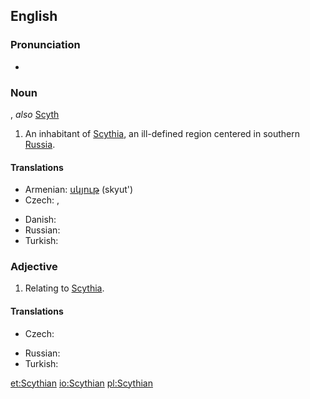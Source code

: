 {{wikipedia}}
==English==
===Pronunciation===
* {{IPA|/ˈsɪðiən/|/ˈsɪθiən/}}

===Noun===
{{en-noun}}, ''also'' [[Scyth]]

# An inhabitant of [[Scythia]], an ill-defined region centered in southern [[Russia]].

====Translations====
{{trans-top|An inhabitant of Scythia}}
* Armenian: [[սկյութ]] (skyut')
* Czech: {{t-|cs|Skyt|m}}, {{t-|cs|Skyth|m}}
{{trans-mid}}
* Danish: {{t-|da|skyter|c}}
* Russian: {{t+|ru|скиф|m|tr=skif}}
* Turkish: {{t|tr|İskitli}}
{{trans-bottom}}

===Adjective===
{{en-adj}}

# Relating to [[Scythia]].

====Translations====
{{trans-top|Relating to Scythia}}
* Czech: {{t-|cs|skytský|m}}
{{trans-mid}}
* Russian: {{t|ru|скифский|sc=Cyrl}}
* Turkish: {{t|tr|İskit}}
{{trans-bottom}}

[[et:Scythian]]
[[io:Scythian]]
[[pl:Scythian]]